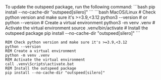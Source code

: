 <Warning>
  To update the outspeed package, run the following command: 
  ```bash 
  pip install --no-cache-dir "outspeed[silero]" 
  ```
</Warning>

<CodeGroup>
```bash MacOS/Linux
# Check python version and make sure it's >=3.9,<3.12
python3 --version # or python --version
# Create a virtual environment
python3 -m venv .venv
# Activate the virtual environment
source .venv/bin/activate
# Install the outspeed package
pip install --no-cache-dir "outspeed[silero]"
```

```batch Windows
REM Check python version and make sure it's >=3.9,<3.12
python --version
REM Create a virtual environment
python -m venv .venv
REM Activate the virtual environment
call .venv\Scripts\activate.bat
REM Install the outspeed package
pip install --no-cache-dir "outspeed[silero]"
```

</CodeGroup>
